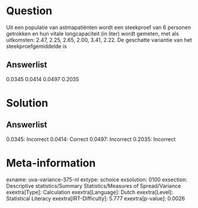 Question
========

Uit een populatie van astmapatiënten wordt een steekproef van 6 personen
getrokken en hun vitale longcapaciteit (in liter) wordt gemeten, met als
uitkomsten: 2.47, 2.25, 2.65, 2.00, 3.41, 2.22. De geschatte variantie
van het steekproefgemiddelde is

Answerlist
----------

0.0345
0.0414
0.0497
0.2035

Solution
========

Answerlist
----------

0.0345: Incorrect
0.0414: Correct
0.0497: Incorrect
0.2035: Incorrect

Meta-information
================
exname: uva-variance-375-nl
extype: schoice
exsolution: 0100
exsection: Descriptive statistics/Summary Statistics/Measures of Spread/Variance
exextra[Type]: Calculation
exextra[Language]: Dutch
exextra[Level]: Statistical Literacy
exextra[IRT-Difficulty]: 5.777
exextra[p-value]: 0.0026
